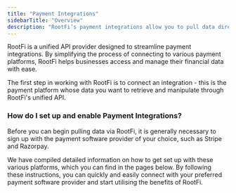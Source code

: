 ```yaml
---
title: "Payment Integrations"
sidebarTitle: "Overview"
description: "RootFi’s payment integrations allow you to pull data directly from your customer’s payment software in real-time."
---
```


RootFi is a unified API provider designed to streamline payment integrations. By simplifying the process of connecting to various payment platforms, RootFi helps businesses access and manage their financial data with ease.

The first step in working with RootFi is to connect an integration - this is the payment platform whose data you want to retrieve and manipulate through RootFi's unified API.

### How do I set up and enable Payment Integrations?

Before you can begin pulling data via RootFi, it is generally necessary to sign up with the payment software provider of your choice, such as Stripe and Razorpay.

We have compiled detailed information on how to get set up with these various platforms, which you can find in the pages below. By following these instructions, you can quickly and easily connect with your preferred payment software provider and start utilising the benefits of RootFi.
